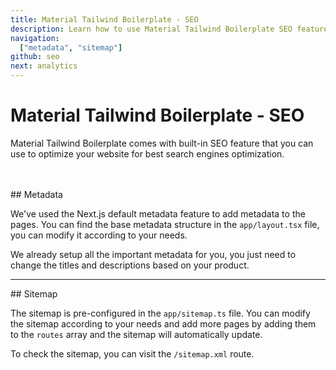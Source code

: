 ```yaml
---
title: Material Tailwind Boilerplate - SEO
description: Learn how to use Material Tailwind Boilerplate SEO feature.
navigation:
  ["metadata", "sitemap"]
github: seo
next: analytics
---
```


# Material Tailwind Boilerplate - SEO

Material Tailwind Boilerplate comes with built-in SEO feature that you can use to optimize your website for best search engines optimization.

<br />
<br />

<DocsTitle href="metadata">
## Metadata
</DocsTitle>

We've used the Next.js default metadata feature to add metadata to the pages. You can find the base metadata structure in the <Code>app/layout.tsx</Code> file, you can modify it according to your needs.

We already setup all the important metadata for you, you just need to change the titles and descriptions based on your product.

---

<DocsTitle href="sitemap">
## Sitemap
</DocsTitle>

The sitemap is pre-configured in the <Code>app/sitemap.ts</Code> file. You can modify the sitemap according to your needs and add more pages by adding them to the <Code>routes</Code> array and the sitemap will automatically update.

To check the sitemap, you can visit the <Code>/sitemap.xml</Code> route.
